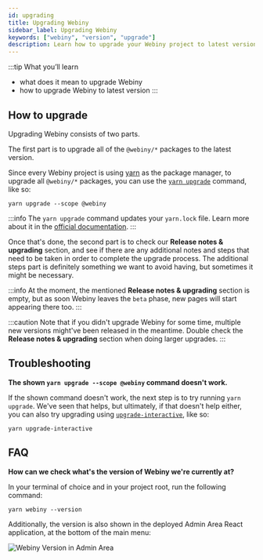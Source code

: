 ```yaml
---
id: upgrading
title: Upgrading Webiny
sidebar_label: Upgrading Webiny
keywords: ["webiny", "version", "upgrade"]
description: Learn how to upgrade your Webiny project to latest version.
---
```



:::tip What you’ll learn

- what does it mean to upgrade Webiny
- how to upgrade Webiny to latest version
:::

## How to upgrade

Upgrading Webiny consists of two parts.

The first part is to upgrade all of the `@webiny/*` packages to the latest version.

Since every Webiny project is using [yarn](https://classic.yarnpkg.com/en/docs/cli/upgrade/) as the package manager, to upgrade all `@webiny/*` packages, you can use the [`yarn upgrade`](https://classic.yarnpkg.com/en/docs/cli/upgrade/) command, like so:

```
yarn upgrade --scope @webiny
```

:::info
The `yarn upgrade` command updates your `yarn.lock` file. Learn more about it in the [official documentation](https://classic.yarnpkg.com/en/docs/yarn-lock/).
:::

<!-- vale off -->
Once that's done, the second part is to check our **Release notes & upgrading** section, and see if there are any additional notes and steps that need to be taken in order to complete the upgrade process. The additional steps part is definitely something we want to avoid having, but sometimes it might be necessary.

:::info
At the moment, the mentioned **Release notes & upgrading** section is empty, but as soon Webiny leaves the `beta` phase, new pages will start appearing there too.
:::
<!-- vale on -->

:::caution
Note that if you didn't upgrade Webiny for some time, multiple new versions might've been released in the meantime. Double check the **Release notes & upgrading** section when doing larger upgrades.
:::

## Troubleshooting

**The shown `yarn upgrade --scope @webiny` command doesn't work.**

If the shown command doesn't work, the next step is to try running `yarn upgrade`. We've seen that helps, but ultimately, if that doesn't help either, you can also try upgrading using [`upgrade-interactive`](https://classic.yarnpkg.com/en/docs/cli/upgrade-interactive), like so:

```
yarn upgrade-interactive
```

## FAQ

**How can we check what's the version of Webiny we're currently at?**

In your terminal of choice and in your project root, run the following command:

```
yarn webiny --version
```

Additionally, the version is also shown in the deployed Admin Area React application, at the bottom of the main menu:

![Webiny Version in Admin Area](./assets/upgrading-webiny/ui-version.png)
